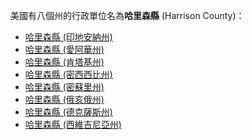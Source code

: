 美國有八個州的行政單位名為'''哈里森縣''' (Harrison County)：
* [[哈里森縣_(印地安納州)|哈里森縣 (印地安納州)]]
* [[哈里森縣_(愛阿華州)|哈里森縣 (愛阿華州)]]
* [[哈里森縣_(肯塔基州)|哈里森縣 (肯塔基州)]]
* [[哈里森縣_(密西西比州)|哈里森縣 (密西西比州)]]
* [[哈里森縣_(密蘇里州)|哈里森縣 (密蘇里州)]]
* [[哈里森縣_(俄亥俄州)|哈里森縣 (俄亥俄州)]]
* [[哈里森縣_(德克薩斯州)|哈里森縣 (德克薩斯州)]]
* [[哈里森縣_(西維吉尼亞州)|哈里森縣 (西維吉尼亞州)]]
{{disambig|H哈里森縣|Cat=四字县名消歧义}}